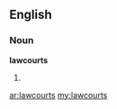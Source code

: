 ==English==

===Noun===
'''lawcourts'''

# {{plural of|[[lawcourt]]}}

[[ar:lawcourts]]
[[my:lawcourts]]